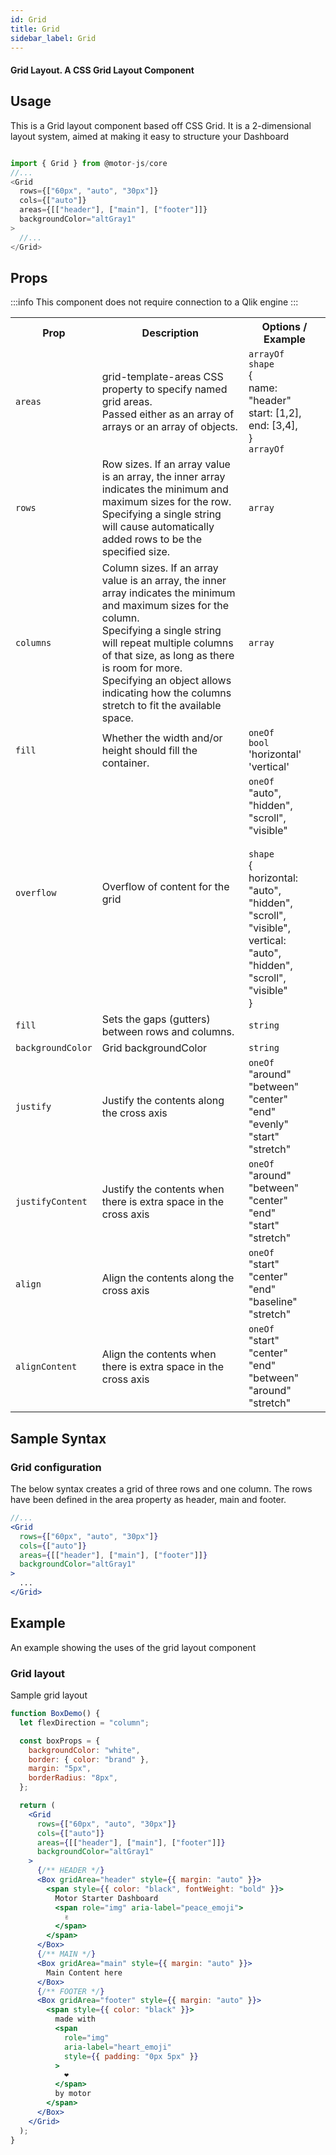 ```yaml
---
id: Grid
title: Grid
sidebar_label: Grid
---
```


#### Grid Layout. A CSS Grid Layout Component

## Usage

This is a Grid layout component based off CSS Grid. It is a 2-dimensional layout system, 
aimed at making it easy to structure your Dashboard


```javascript

import { Grid } from @motor-js/core
//...
<Grid
  rows={["60px", "auto", "30px"]}
  cols={["auto"]}
  areas={[["header"], ["main"], ["footer"]]}
  backgroundColor="altGray1"
>
  //...
</Grid>

```


## Props

:::info
This component does not require connection to a Qlik engine
:::

<table>
  <tr>
    <th>Prop</th>
    <th>Description</th>
    <th>Options / Example</th>
  </tr>
  <tr>
    <td>
      <code>areas</code>
    </td>
    <td>
      grid-template-areas CSS property to specify named grid areas.
     <br />
      Passed either as an array of arrays or an array of objects.
    </td>
    <td>
      <code>arrayOf</code><br />
      <code>shape</code><br />
      &#123;<br />
      name: "header"<br />
      start: [1,2],<br />
      end: [3,4],<br />
      &#125;<br />
      <code>arrayOf</code><br />
    </td>
  </tr>
  <tr>
    <td>
      <code>rows</code>
    </td>
    <td>
      Row sizes. If an array value is an array, the inner array indicates the
      minimum and maximum sizes for the row.
     <br /> Specifying a single string will cause automatically added rows to be
      the specified size.
    </td>
    <td>
      <code>array</code><br />
    </td>
  </tr>
  <tr>
    <td>
      <code>columns</code>
    </td>
    <td>
      Column sizes. If an array value is an array, the inner array indicates the
      minimum and maximum sizes for the column.
     <br /> Specifying a single string will repeat multiple columns of that size,
      as long as there is room for more.
     <br /> Specifying an object allows indicating how the columns stretch to
      fit the available space.
    </td>
    <td>
      <code>array</code><br />
    </td>
  </tr>
  <tr>
    <td>
      <code>fill</code>
    </td>
    <td>Whether the width and/or height should fill the container.</td>
    <td>
      <code>oneOf</code><br />
      <code>bool</code><br />
      'horizontal'
     <br /> 'vertical'
     <br />
    </td>
  </tr>
  <tr>
    <td>
      <code>overflow</code>
    </td>
    <td>Overflow of content for the grid</td>
    <td>
      <code>oneOf</code>
     <br />
      "auto", "hidden", "scroll", "visible"
     <br />
     <br />
      <code>shape</code><br />
      &#123;<br />
      horizontal: "auto", "hidden", "scroll", "visible",<br />
      vertical: "auto", "hidden", "scroll", "visible"<br />
      &#125;
    </td>
  </tr>
  <tr>
    <td>
      <code>fill</code>
    </td>
    <td>Sets the gaps (gutters) between rows and columns.</td>
    <td>
      <code>string</code><br />
    </td>
  </tr>
  <tr>
    <td>
      <code>backgroundColor</code>
    </td>
    <td>Grid backgroundColor</td>
    <td>
      <code>string</code>
     <br />
    </td>
  </tr> <tr>
    <td>
      <code>justify</code>
    </td>
    <td>Justify the contents along the cross axis</td>
    <td>
      <code>oneOf</code>
     <br />
      "around"<br />
      "between"<br />
      "center"<br />
      "end"<br />
      "evenly"<br />
      "start"<br />
      "stretch"<br />
    </td>
  </tr>
  <tr>
    <td>
      <code>justifyContent</code>
    </td>
    <td>Justify the contents when there is extra space in the cross axis</td>
    <td>
      <code>oneOf</code>
     <br />
      "around"
     <br />
      "between"
     <br />
      "center"
     <br />
      "end"
     <br />
      "start"
     <br />
      "stretch"
     <br />
    </td>
  </tr>
  <tr>
    <td>
      <code>align</code>
    </td>
    <td>Align the contents along the cross axis</td>
    <td>
      <code>oneOf</code>
     <br />
      "start"
     <br /> "center"
     <br /> "end"
     <br /> "baseline"
     <br /> "stretch"
     <br />
    </td>
  </tr>
  <tr>
    <td>
      <code>alignContent</code>
    </td>
    <td>Align the contents when there is extra space in the cross axis</td>
    <td>
      <code>oneOf</code>
     <br />
      "start"<br />
      "center"<br />
      "end"<br />
      "between"<br />
      "around"<br />
      "stretch"<br />
    </td>
  </tr>
</table>

## Sample Syntax

### Grid configuration

The below syntax creates a grid of three rows and one column. 
The rows have been defined in the area property as header, main and footer.

```jsx {11}
//...
<Grid
  rows={["60px", "auto", "30px"]}
  cols={["auto"]}
  areas={[["header"], ["main"], ["footer"]]}
  backgroundColor="altGray1"
>
  ...
</Grid>
````

## Example

An example showing the uses of the grid layout component

### Grid layout

Sample grid layout

```jsx live
function BoxDemo() {
  let flexDirection = "column";

  const boxProps = {
    backgroundColor: "white",
    border: { color: "brand" },
    margin: "5px",
    borderRadius: "8px",
  };

  return (
    <Grid
      rows={["60px", "auto", "30px"]}
      cols={["auto"]}
      areas={[["header"], ["main"], ["footer"]]}
      backgroundColor="altGray1"
    >
      {/** HEADER */}
      <Box gridArea="header" style={{ margin: "auto" }}>
        <span style={{ color: "black", fontWeight: "bold" }}>
          Motor Starter Dashboard
          <span role="img" aria-label="peace_emoji">
            ✌️
          </span>
        </span>
      </Box>
      {/** MAIN */}
      <Box gridArea="main" style={{ margin: "auto" }}>
        Main Content here
      </Box>
      {/** FOOTER */}
      <Box gridArea="footer" style={{ margin: "auto" }}>
        <span style={{ color: "black" }}>
          made with
          <span
            role="img"
            aria-label="heart_emoji"
            style={{ padding: "0px 5px" }}
          >
            ❤️
          </span>
          by motor
        </span>
      </Box>
    </Grid>
  );
}
```
